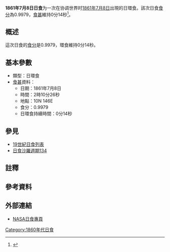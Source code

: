 {{Infobox Solar eclipse
| Year        = 1861
| Month       = 7
| Day         = 8
| Type        = 日環食
| Image       = SE1861Jul08A.gif
| Image size  = 200px
| Image intro = 1861年7月8日日環食路徑圖
  <!--   日食資料   -->
| Gamma       = -0.2231
| Mag         = 0.9979
| Saros       = [[日食沙羅週期134|134]]
| Saros total = 
| Saros seq   = 
  <!--     食甚     -->
| Duration    = 0分14秒
| Location    = 
| Coords      = 
| Width       = 7公里
  <!--   開始時間   -->
| Partial     = 
| Start type  = 
| Centre      = 
| Greatest    = 02:10:26
  <!--     倒數     -->
| hour        = 02
| minute      = 10
| second      = 26
| Duration_s  = 
}}
'''1861年7月8日日食'''为一次在协调世界时[[1861年|1861年]][[7月8日|7月8日]]出現的日環食。該次日食[[食分|食分]]為0.9979，[[食甚|食甚]]維持0分14秒<ref name="nasa_catalog_list">{{cite web |url=http://eclipse.gsfc.nasa.gov/SEcat5/SE1801-1900.html |title=Catalog of Solar Eclipses: 1801 to 1900 |language=en |publisher=[[NASA|NASA]] |accessdate=2009-07-26 |archiveurl=https://web.archive.org/web/20150112204733/http://eclipse.gsfc.nasa.gov/SEcat5/SE1801-1900.html |archivedate=2015-01-12 |deadurl=no }}</ref>。

== 概述 ==
這次日食的[[食分|食分]]是0.9979，環食維持0分14秒。

== 基本參數 ==
{{NoteUTC}}
* 類型：日環食
*[[食甚|食甚]]資料：
** 日期：1861年7月8日
** 時間：2時10分26秒 
** 地點：10N 146E
** 食分：0.9979
** 日環食持續時間：0分14秒

== 參見 ==
{{日食主題}}
* [[19世紀日食列表|19世紀日食列表]]
* [[日食沙羅週期134|日食沙羅週期134]]

== 註釋 ==
{{NoteFoot}}

== 參考資料 ==
{{reflist}}

== 外部連結 ==
* [http://eclipse.gsfc.nasa.gov/solar.html NASA日食專頁]{{Wayback|url=http://eclipse.gsfc.nasa.gov/solar.html |date=20190108200537 }}{{en icon}}

{{日食}}

[[Category:1860年代日食|Category:1860年代日食]]


{{Eclipse-stub}}